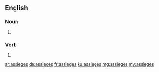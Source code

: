 ==English==

===Noun===
{{head|en|noun plural form}}

# {{plural of|assiege|lang=en}}

===Verb===
{{head|en|verb form}}

# {{en-third-person singular of|assiege}}

[[ar:assieges]]
[[de:assieges]]
[[fr:assieges]]
[[ku:assieges]]
[[mg:assieges]]
[[my:assieges]]